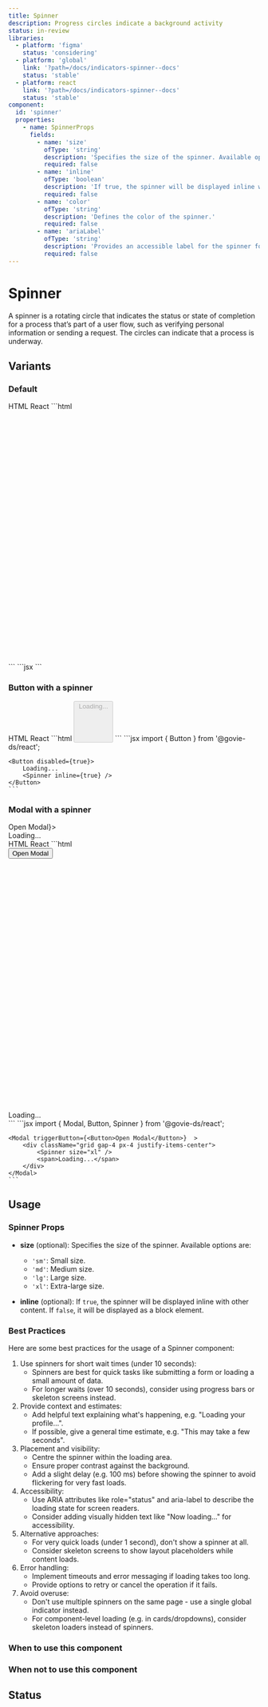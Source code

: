 ```yaml
---
title: Spinner
description: Progress circles indicate a background activity
status: in-review
libraries:
  - platform: 'figma'
    status: 'considering'
  - platform: 'global'
    link: '?path=/docs/indicators-spinner--docs'
    status: 'stable'
  - platform: react
    link: '?path=/docs/indicators-spinner--docs'
    status: 'stable'
component:
  id: 'spinner'
  properties:
    - name: SpinnerProps
      fields:
        - name: 'size'
          ofType: 'string'
          description: 'Specifies the size of the spinner. Available options: sm, md, lg, xl.'
          required: false
        - name: 'inline'
          ofType: 'boolean'
          description: 'If true, the spinner will be displayed inline with other content. If false, it will be displayed as a block element.'
          required: false
        - name: 'color'
          ofType: 'string'
          description: 'Defines the color of the spinner.'
          required: false
        - name: 'ariaLabel'
          ofType: 'string'
          description: 'Provides an accessible label for the spinner for screen readers.'
          required: false
---
```


# Spinner

A spinner is a rotating circle that indicates the status or state of completion for a process that’s part of a user flow, such as verifying personal information or sending a request. The circles can indicate that a process is underway.

## Variants

### Default

<ComponentContainer>
  <Spinner />
</ComponentContainer>

<Tabs id="tab1">
  <TabList>
    <TabItem value="tab11" checked>HTML</TabItem>
    <TabItem value="tab13">React</TabItem>
  </TabList>
  <TabPanel value="tab11">        
    ```html
    <svg
        class="gi-w-6 gi-h-6"
        viewBox="0 0 24 24"
        xmlns="http://www.w3.org/2000/svg"
    >
        <g>
        <circle
            cx="12"
            cy="12"
            r="9.5"
            fill="none"
            stroke-width="3"
            stroke-linecap="round"
        >
            <animate
            attributeName="stroke-dasharray"
            dur="1.5s"
            calcMode="spline"
            values="0 150;42 150;42 150;42 150"
            keyTimes="0;0.475;0.95;1"
            keySplines="0.42,0,0.58,1;0.42,0,0.58,1;0.42,0,0.58,1"
            repeatCount="indefinite"
            />
            <animate
            attributeName="stroke-dashoffset"
            dur="1.5s"
            calcMode="spline"
            values="0;-16;-59;-59"
            keyTimes="0;0.475;0.95;1"
            keySplines="0.42,0,0.58,1;0.42,0,0.58,1;0.42,0,0.58,1"
            repeatCount="indefinite"
            />
        </circle>
        <animateTransform
            attributeName="transform"
            type="rotate"
            dur="2s"
            values="0 12 12;360 12 12"
            repeatCount="indefinite"
        />
        </g>
    </svg>
    ```
  </TabPanel>
  <TabPanel value="tab13">
    ```jsx
    <Spinner />
    ```
  </TabPanel>
</Tabs>

### Button with a spinner

<ComponentContainer>
  <ButtonWithSpinner />
</ComponentContainer>

<Tabs id="tab2">
  <TabList>
    <TabItem value="tab21" checked>HTML</TabItem>
    <TabItem value="tab23">React</TabItem>
  </TabList>
  <TabPanel value="tab21">
    ```html
    <button id="button" disabled="true" aria-disabled="true" class="gi-btn gi-btn-regular gi-btn-primary-disabled">
        Loading...
        <svg
            class="gi-w-6 gi-h-6"
            viewBox="0 0 24 24"
            xmlns="http://www.w3.org/2000/svg"
        >
            <g>
            <circle
                cx="12"
                cy="12"
                r="9.5"
                fill="none"
                stroke-width="3"
                stroke-linecap="round"
            >
                <animate
                attributeName="stroke-dasharray"
                dur="1.5s"
                calcMode="spline"
                values="0 150;42 150;42 150;42 150"
                keyTimes="0;0.475;0.95;1"
                keySplines="0.42,0,0.58,1;0.42,0,0.58,1;0.42,0,0.58,1"
                repeatCount="indefinite"
                />
                <animate
                attributeName="stroke-dashoffset"
                dur="1.5s"
                calcMode="spline"
                values="0;-16;-59;-59"
                keyTimes="0;0.475;0.95;1"
                keySplines="0.42,0,0.58,1;0.42,0,0.58,1;0.42,0,0.58,1"
                repeatCount="indefinite"
                />
            </circle>
            <animateTransform
                attributeName="transform"
                type="rotate"
                dur="2s"
                values="0 12 12;360 12 12"
                repeatCount="indefinite"
            />
            </g>
        </svg>
    </button>
    ```
  </TabPanel>
  <TabPanel value="tab23">
    ```jsx
    import { Button } from '@govie-ds/react';

    <Button disabled={true}>
        Loading...
        <Spinner inline={true} />
    </Button>
    ```

  </TabPanel>
</Tabs>

### Modal with a spinner

<ComponentContainer>
  <Modal triggerButton={<Button>Open Modal</Button>}>
    <div className="grid gap-4 px-4 justify-items-center">
      <Spinner size="xl" />
      <span>Loading...</span>
    </div>
  </Modal>
</ComponentContainer>

<Tabs id="tab31">
  <TabList>
    <TabItem value="tab311" checked>HTML</TabItem>
    <TabItem value="tab313">React</TabItem>
  </TabList>
  <TabPanel value="tab311">        
    ```html
    <div>
        <button class="gi-btn gi-btn-primary gi-btn-regular">Open Modal</button>
    </div>
    <div class="gi-modal gi-modal-close">
        <div class="gi-modal-container">
            <div class="grid gap-4 px-4 justify-items-center">
                <svg
                    class="gi-w-10 gi-h-10"
                    viewBox="0 0 24 24"
                    xmlns="http://www.w3.org/2000/svg"
                >
                    <g>
                    <circle
                        cx="12"
                        cy="12"
                        r="9.5"
                        fill="none"
                        stroke-width="3"
                        stroke-linecap="round"
                    >
                        <animate
                        attributeName="stroke-dasharray"
                        dur="1.5s"
                        calcMode="spline"
                        values="0 150;42 150;42 150;42 150"
                        keyTimes="0;0.475;0.95;1"
                        keySplines="0.42,0,0.58,1;0.42,0,0.58,1;0.42,0,0.58,1"
                        repeatCount="indefinite"
                        />
                        <animate
                        attributeName="stroke-dashoffset"
                        dur="1.5s"
                        calcMode="spline"
                        values="0;-16;-59;-59"
                        keyTimes="0;0.475;0.95;1"
                        keySplines="0.42,0,0.58,1;0.42,0,0.58,1;0.42,0,0.58,1"
                        repeatCount="indefinite"
                        />
                    </circle>
                    <animateTransform
                        attributeName="transform"
                        type="rotate"
                        dur="2s"
                        values="0 12 12;360 12 12"
                        repeatCount="indefinite"
                    />
                    </g>
                </svg>
                <span>Loading...</span>
            </div>
        </div>
    </div>
    ```
  </TabPanel>
  <TabPanel value="tab313">
    ```jsx
    import { Modal, Button, Spinner } from '@govie-ds/react';

    <Modal triggerButton={<Button>Open Modal</Button>}  >
        <div className="grid gap-4 px-4 justify-items-center">
            <Spinner size="xl" />
            <span>Loading...</span>
        </div>
    </Modal>
    ```

  </TabPanel>
</Tabs>

## Usage

<ComponentPropertiesTable componentId="spinner" />

### Spinner Props

- **size** (optional): Specifies the size of the spinner. Available options are:

  - `'sm'`: Small size.
  - `'md'`: Medium size.
  - `'lg'`: Large size.
  - `'xl'`: Extra-large size.

- **inline** (optional): If `true`, the spinner will be displayed inline with other content. If `false`, it will be displayed as a block element.

### Best Practices

Here are some best practices for the usage of a Spinner component:

1. Use spinners for short wait times (under 10 seconds):
   - Spinners are best for quick tasks like submitting a form or loading a small amount of data.
   - For longer waits (over 10 seconds), consider using progress bars or skeleton screens instead.
2. Provide context and estimates:
   - Add helpful text explaining what's happening, e.g. "Loading your profile...".
   - If possible, give a general time estimate, e.g. "This may take a few seconds".
3. Placement and visibility:
   - Centre the spinner within the loading area.
   - Ensure proper contrast against the background.
   - Add a slight delay (e.g. 100 ms) before showing the spinner to avoid flickering for very fast loads.
4. Accessibility:
   - Use ARIA attributes like role="status" and aria-label to describe the loading state for screen readers.
   - Consider adding visually hidden text like "Now loading..." for accessibility.
5. Alternative approaches:
   - For very quick loads (under 1 second), don't show a spinner at all.
   - Consider skeleton screens to show layout placeholders while content loads.
6. Error handling:
   - Implement timeouts and error messaging if loading takes too long.
   - Provide options to retry or cancel the operation if it fails.
7. Avoid overuse:
   - Don't use multiple spinners on the same page - use a single global indicator instead.
   - For component-level loading (e.g. in cards/dropdowns), consider skeleton loaders instead of spinners.

### When to use this component

### When not to use this component

## Status

<ComponentStatusBlock componentId="spinner" />
